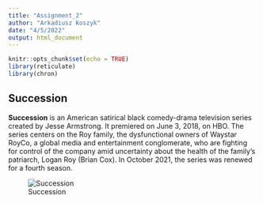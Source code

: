 ```yaml
---
title: "Assignment_2"
author: "Arkadiusz Koszyk"
date: "4/5/2022"
output: html_document
---
```


```r
knitr::opts_chunk$set(echo = TRUE)
library(reticulate)
library(chron)
```

## Succession 

**Succession** is an American satirical black comedy-drama television series created by Jesse Armstrong. It premiered on June 3, 2018, on HBO. The series centers on the Roy family, the dysfunctional owners of Waystar RoyCo, a global media and entertainment conglomerate, who are fighting for control of the company amid uncertainty about the health of the family's patriarch, Logan Roy (Brian Cox). In October 2021, the series was renewed for a fourth season.

![Succession](/Users/arek/Desktop/RR/Assignment2/RRcourse2022/SuccessionTV.png)
